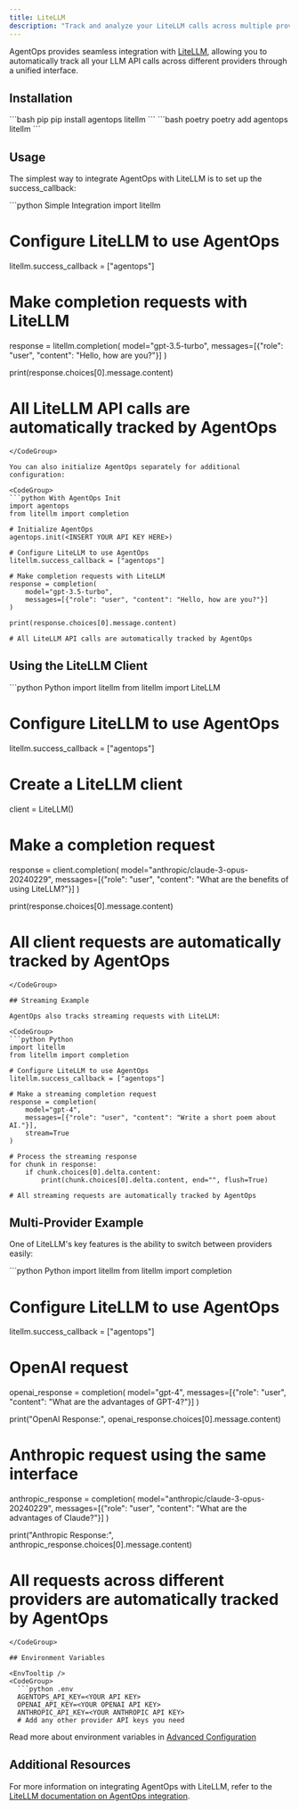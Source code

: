```yaml
---
title: LiteLLM
description: "Track and analyze your LiteLLM calls across multiple providers with AgentOps"
---
```



AgentOps provides seamless integration with [LiteLLM](https://github.com/BerriAI/litellm), allowing you to automatically track all your LLM API calls across different providers through a unified interface.

## Installation

<CodeGroup>
  ```bash pip
  pip install agentops litellm
  ```
  ```bash poetry
  poetry add agentops litellm
  ```
</CodeGroup>

## Usage

The simplest way to integrate AgentOps with LiteLLM is to set up the success_callback:

<CodeGroup>
```python Simple Integration
import litellm

# Configure LiteLLM to use AgentOps
litellm.success_callback = ["agentops"]

# Make completion requests with LiteLLM
response = litellm.completion(
    model="gpt-3.5-turbo",
    messages=[{"role": "user", "content": "Hello, how are you?"}]
)

print(response.choices[0].message.content)

# All LiteLLM API calls are automatically tracked by AgentOps
```
</CodeGroup>

You can also initialize AgentOps separately for additional configuration:

<CodeGroup>
```python With AgentOps Init
import agentops
from litellm import completion

# Initialize AgentOps
agentops.init(<INSERT YOUR API KEY HERE>)

# Configure LiteLLM to use AgentOps
litellm.success_callback = ["agentops"]

# Make completion requests with LiteLLM
response = completion(
    model="gpt-3.5-turbo",
    messages=[{"role": "user", "content": "Hello, how are you?"}]
)

print(response.choices[0].message.content)

# All LiteLLM API calls are automatically tracked by AgentOps
```
</CodeGroup>

## Using the LiteLLM Client

<CodeGroup>
```python Python
import litellm
from litellm import LiteLLM

# Configure LiteLLM to use AgentOps
litellm.success_callback = ["agentops"]

# Create a LiteLLM client
client = LiteLLM()

# Make a completion request
response = client.completion(
    model="anthropic/claude-3-opus-20240229",
    messages=[{"role": "user", "content": "What are the benefits of using LiteLLM?"}]
)

print(response.choices[0].message.content)

# All client requests are automatically tracked by AgentOps
```
</CodeGroup>

## Streaming Example

AgentOps also tracks streaming requests with LiteLLM:

<CodeGroup>
```python Python
import litellm
from litellm import completion

# Configure LiteLLM to use AgentOps
litellm.success_callback = ["agentops"]

# Make a streaming completion request
response = completion(
    model="gpt-4",
    messages=[{"role": "user", "content": "Write a short poem about AI."}],
    stream=True
)

# Process the streaming response
for chunk in response:
    if chunk.choices[0].delta.content:
        print(chunk.choices[0].delta.content, end="", flush=True)

# All streaming requests are automatically tracked by AgentOps
```
</CodeGroup>

## Multi-Provider Example

One of LiteLLM's key features is the ability to switch between providers easily:

<CodeGroup>
```python Python
import litellm
from litellm import completion

# Configure LiteLLM to use AgentOps
litellm.success_callback = ["agentops"]

# OpenAI request
openai_response = completion(
    model="gpt-4",
    messages=[{"role": "user", "content": "What are the advantages of GPT-4?"}]
)

print("OpenAI Response:", openai_response.choices[0].message.content)

# Anthropic request using the same interface
anthropic_response = completion(
    model="anthropic/claude-3-opus-20240229",
    messages=[{"role": "user", "content": "What are the advantages of Claude?"}]
)

print("Anthropic Response:", anthropic_response.choices[0].message.content)

# All requests across different providers are automatically tracked by AgentOps
```
</CodeGroup>

## Environment Variables

<EnvTooltip />
<CodeGroup>
  ```python .env
  AGENTOPS_API_KEY=<YOUR API KEY>
  OPENAI_API_KEY=<YOUR OPENAI API KEY>
  ANTHROPIC_API_KEY=<YOUR ANTHROPIC API KEY>
  # Add any other provider API keys you need
  ```
</CodeGroup>

Read more about environment variables in [Advanced Configuration](/v2/usage/advanced-configuration)

## Additional Resources

For more information on integrating AgentOps with LiteLLM, refer to the [LiteLLM documentation on AgentOps integration](https://docs.litellm.ai/docs/observability/agentops_integration).

<script type="module" src="/scripts/github_stars.js"></script>
<script type="module" src="/scripts/scroll-img-fadein-animation.js"></script>
<script type="module" src="/scripts/button_heartbeat_animation.js"></script>
<script type="css" src="/styles/styles.css"></script>
